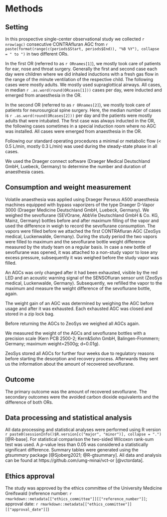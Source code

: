 # Methods

## Setting

In this prospective single-center observational study we collected
`r nrow(agc)` consecutive CONTRAfluran AGC from
`r paste(format(range(c(periods$Start, periods$End)), "%B %Y"), collapse = " to ")`
in two different ORs.

In the first OR (referred to as `r ORnames[1]`),
we mostly took care of patients for ear, nose and throat surgery.
Generally the first and second case each day were children
where we did inhaled inductions with a fresh gas flow in the range of
the minute ventilation of the respective child.
The following cases were mostly adults.
We mostly used supraglottical airways.
All cases, in median `r .as.word(round(ORcases[1]))` cases per day,
were inducted and emerged from anaesthesia in the OR.

In the second OR (referred to as `r ORnames[2]`),
we mostly took care of patients for neurosurgical spine surgery.
Here, the median number of cases is `r .as.word(round(ORcases[2]))` per day
and the patients were mostly adults that were intubated.
The first case was always inducted in the OR,
the following cases sometimes in a special induction room where no AGC was installed.
All cases were emerged from anaesthesia in the OR.

Following our standard operating procedures a minimal or metabolic flow (< 0.5 L/min, mostly 0.3 L/min) was used during the steady-state phase in all cases.

We used the Draeger connect software (Draeger Medical Deutschland GmbH, Luebeck, Germany) to determine the number and duration of anaesthesia cases.

## Consumption and weight measurement

Volatile anaesthesia was applied using Draeger Perseus A500 anaesthesia machines equipped with bypass vaporizers of the type Draeger D-Vapor 3000 (Draeger Medicine Deutschland GmbH, Luebeck, Germany).
We weighed the sevoflurane (SEVOrane, AbbVie Deutschland GmbH & Co. KG, Mainz, Germany) bottles before and after maximum filling of the vapor and used the difference in weigh to record the sevoflurane consumption.
The vapors were filled before we attached the first CONTRAfluran AGC (ZeoSys medical, Luckenwalde, Germany).
During the study period the two vapors were filled to maximum and the sevoflurane bottle weight difference measured by the study team on a regular basis.
In case a new bottle of sevoflurane was opened, it was attached to a non-study vapor to lose any excess pressure, subsequently it was weighed before the study vapor was filled.

An AGCs was only changed after it had been exhausted,
visible by the red LED and an acoustic warning signal of the SENSOfluran sensor unit (ZeoSys medical, Luckenwalde, Germany).
Subsequently, we refilled the vapor to the maximum and measure the weight
difference of the sevoflurane bottle, again.

The weight gain of an AGC was determined by weighing the AGC before usage and after it was exhausted.
Each exhausted AGC was closed and stored in a zip lock bag.

Before returning the AGCs to ZeoSys we weighed all AGCs again.

We measured the weight of the AGCs and sevoflurane bottles with a precision scale (Kern PCB 2500-2; Kern&Sohn GmbH, Balingen-Frommern; Germany; maximum weight=2500g; d=0.01g).

ZeoSys stored all AGCs for further four weeks due to regulatory reasons before starting the desorption and recovery process.
Afterwards they sent us the information about the amount of recovered sevoflurane.

## Outcome

The primary outcome was the amount of recovered sevoflurane.
The secondary outcomes were the avoided carbon dioxide equivalents and the difference of both ORs.

## Data processing and statistical analysis

All data processing and statistical analyses were performed using R version
`r paste0(sessionInfo()$R.version[c("major", "minor")], collapse = ".")`
[@R-base].
For statistical comparison the two-sided Wilcoxon rank-sum test was used.
A *p*-value less than 0.05 was considered a statistically significant difference.
Summary tables were generated using the *gtsummary* package [@Sjoberg2021; @R-gtsummary].
All data and analysis can be found at https://github.com/umg-minai/vct-or [@vctordata].

## Ethics approval

The study was approved by the ethics committee of the University Medicine Greifswald
(reference number: `r rmarkdown::metadata[["ethics_committee"]][["reference_number"]]`;
approval date: `r rmarkdown::metadata[["ethics_committee"]][["approval_date"]]`)
